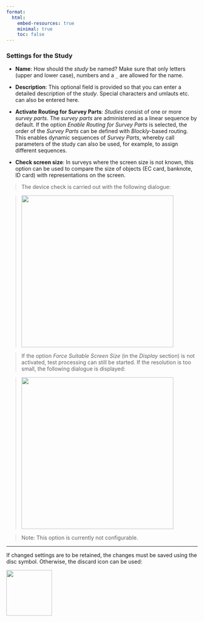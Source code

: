 ```yaml
---
format:
  html:
    embed-resources: true
    minimal: true 
    toc: false
---
```



### Settings for the Study

- **Name**: How should the *study* be named? Make sure that only letters (upper and lower case), numbers and a `_` are allowed for the name.

- **Description**: This optional field is provided so that you can enter a detailed description of the *study*. Special characters and umlauts etc. can also be entered here.

- **Activate Routing for Survey Parts**: *Studies* consist of one or more *survey parts*. The *survey parts* are administered as a linear sequence by default. If the option *Enable Routing for Survey Parts* is selected, the order of the *Survey Parts* can be defined with *Blockly*-based routing. This enables dynamic sequences of *Survey Parts*, whereby call parameters of the study can also be used, for example, to assign different sequences. 

- **Check screen size**: In surveys where the screen size is not known, this option can be used to compare the size of objects (EC card, banknote, ID card) with representations on the screen. 

> The device check is carried out with the following dialogue:

> ![](img/screenshot-check-display-size-01-DEU.png){width="400"}

> If the option *Force Suitable Screen Size* (in the *Display* section) is not activated, test processing can still be started. If the resolution is too small, the following dialogue is displayed: 

> ![](img/screenshot-check-display-size-02-DEU.png){width="400"}

> Note: This option is currently not configurable. 

<hr/>

If changed settings are to be retained, the changes must be saved using the disc symbol. Otherwise, the discard icon can be used:

![](img/screenshot-icons-undo-and-save-01.png){width="120" fig-align="left"}